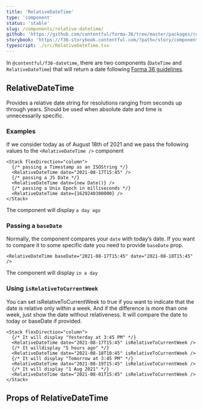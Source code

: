 ```yaml
---
title: 'RelativeDateTime'
type: 'component'
status: 'stable'
slug: /components/relative-datetime/
github: 'https://github.com/contentful/forma-36/tree/master/packages/components/datetime'
storybook: 'https://f36-storybook.contentful.com/?path=/story/components-datetime-relativedatetime--basic'
typescript: ./src/RelativeDateTime.tsx
---
```



In `@contentful/f36-datetime`, there are two components (`DateTime` and `RelativeDateTime`) that will return a date following [Forma 36 guidelines](https://f36.contentful.com/guidelines/date-and-time/).

## RelativeDateTime

Provides a relative date string for resolutions ranging from seconds up through years. Should be used when absolute date and time is unnecessarily specific.

### Examples

If we consider today as of August 18th of 2021 and we pass the following values to the `<RelativeDateTime />` component

```tsx
<Stack flexDirection="column">
  {/* passing a Timestamp as an ISOString */}
  <RelativeDateTime date="2021-08-17T15:45" />
  {/* passing a JS Date */}
  <RelativeDateTime date={new Date()} />
  {/* passing a Unix Epoch in milliseconds */}
  <RelativeDateTime date={1629240300000} />
</Stack>
```

The component will display `a day ago`

### Passing a `baseDate`

Normally, the component compares your `date` with today’s date. If you want to compare it to some specific date
you need to provide `baseDate` prop.

```tsx
<RelativeDateTime baseDate="2021-08-17T15:45" date="2021-08-18T15:45" />
```

The component will display `in a day`

### Using `isRelativeToCurrentWeek`

You can set isRelativeToCurrentWeek to true if you want to indicate that the date is relative only within a week.
And if the difference is more than one week, just show the date without relativeness.
It will compare the date to today or baseDate if provided.

```tsx
<Stack flexDirection="column">
  {/* It will display "Yesterday at 3:45 PM" */}
  <RelativeDateTime date="2021-08-17T15:45" isRelativeToCurrentWeek />
  {/* It willdisplay "5 hours ago" */}
  <RelativeDateTime date="2021-08-18T10:45" isRelativeToCurrentWeek />
  {/* It will display "Tomorrow at 3:45 PM" */}
  <RelativeDateTime date="2021-08-19T15:45" isRelativeToCurrentWeek />
  {/* It will display "1 Aug 2021" */}
  <RelativeDateTime date="2021-08-01T15:45" isRelativeToCurrentWeek />
</Stack>
```

## Props of RelativeDateTime

<Props of="RelativeDateTime" />
